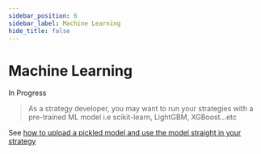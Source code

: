 ```yaml
---
sidebar_position: 6
sidebar_label: Machine Learning
hide_title: false
---
```



# Machine Learning

<Highlight color="#ffba00"> In Progress </Highlight>

> As a strategy developer, you may want to run your strategies with a pre-trained ML model i.e scikit-learn, LightGBM, XGBoost...etc

See [how to upload a pickled model and use the model straight in your strategy](https://help.crypto-arsenal.io/en/articles/6406316-strategy-flow-ml-model)